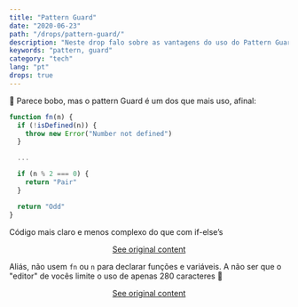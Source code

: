 ```yaml
---
title: "Pattern Guard"
date: "2020-06-23"
path: "/drops/pattern-guard/"
description: "Neste drop falo sobre as vantagens do uso do Pattern Guard."
keywords: "pattern, guard"
category: "tech"
lang: "pt"
drops: true
---
```


<div class="drop">

🤩 Parece bobo, mas o pattern Guard é um dos que mais uso, afinal:

```javascript
function fn(n) {
  if (!isDefined(n)) {
    throw new Error("Number not defined")
  }

  ...

  if (n % 2 === 0) {
    return "Pair"
  }

  return "Odd"
}
```

Código mais claro e menos complexo do que com if-else’s

<center class="center-original-content">
  <a
    href="https://twitter.com/obetomuniz/status/1275432767694802945"
    target="_blank"
    rel="noopener noreferrer"
  >
    See original content
  </a>
</center>

</div>

<div class="drop">

Aliás, não usem `fn` ou `n` para declarar funções e variáveis. A não ser que o "editor" de vocês limite o uso de apenas 280 caracteres 🤣

<center class="center-original-content">
  <a
    href="https://twitter.com/obetomuniz/status/1275433467346640896"
    target="_blank"
    rel="noopener noreferrer"
  >
    See original content
  </a>
</center>

</div>
